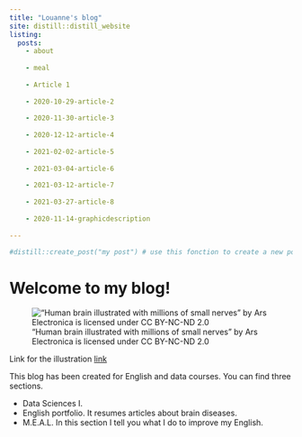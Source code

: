 ```yaml
---
title: "Louanne's blog"
site: distill::distill_website
listing: 
  posts:
    - about
    
    - meal
    
    - Article 1
    
    - 2020-10-29-article-2 
    
    - 2020-11-30-article-3
    
    - 2020-12-12-article-4
    
    - 2021-02-02-article-5
    
    - 2021-03-04-article-6
    
    - 2021-03-12-article-7
    
    - 2021-03-27-article-8
    
    - 2020-11-14-graphicdescription
    
---
```


```r
#distill::create_post("my post") # use this fonction to create a new post
```

# Welcome to my blog!

!["Human brain illustrated with millions of small nerves" by Ars Electronica is licensed under CC BY-NC-ND 2.0](images/cerveau.jpg) 

Link for the illustration [link](https://search.creativecommons.org/photos/6980f97b-53a0-43ee-9552-3dafda431130)

This blog has been created for English and data courses. You can find three sections.

-	Data Sciences I. 
-	English portfolio. It resumes articles about brain diseases. 
-	M.E.A.L. In this section I tell you what I do to improve my English. 

